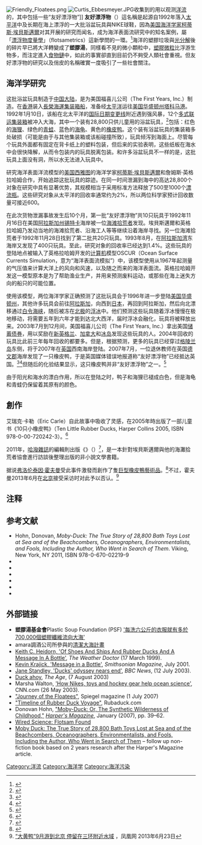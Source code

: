 [[File:Friendly_Floatees.png|thumb]]
[[File:Curtis_Ebbesmeyer.JPG|thumb]]收集到的用以观测[[洋流|洋流]]的{{link-en|船只残骸和废弃物|flotsam and jetsam|船只残骸}}，其中包括一些“友好漂浮物”]]
'''友好漂浮物'''（{{lang-en|Friendly Floatees}}）這名稱是起源自1992年落入[[太平洋|太平洋]]中及长期在海上漂浮的一大批浴盆玩具與NIKE球鞋，因為[[美国|美国]][[海洋学|海洋学家]][[柯蒂斯·埃貝斯邁爾|柯蒂斯·埃貝斯邁爾]]对其开展的研究而闻名，成为海洋表面流研究中的知名案例，屬「[[漂浮物度量學|漂浮物度量學]]」（flotsametrics）這新學問的一環。<ref>{{cite news |title=Thousands of rubber ducks to land on British shores after 15-year journey |url=http://www.dailymail.co.uk/news/article-464768/Thousands-rubber-ducks-land-British-shores-15-year-journey.html |publisher=Daily Mail |date=27 June 2007 |accessdate=2013-05-07 |archive-date=2019-05-11 |archive-url=https://web.archive.org/web/20190511101903/https://www.dailymail.co.uk/news/article-464768/Thousands-rubber-ducks-land-British-shores-15-year-journey.html |dead-url=no }}</ref>海洋的塑膠垃圾與[[光分解作用|光分解]]後的碎片早已將大洋轉變成了'''塑膠湯'''，同樣看不見的微小顆粒中，[[塑膠微粒|塑膠微粒]]比浮游生物多，而注定進入[[食物鏈|食物鏈]]中，如此的事實卻直到目前仍不夠受人類社會重視。但友好漂浮物的研究以及俏皮的名稱確實一度吸引了一些社會關注。

==海洋学研究==
这批浴盆玩具制造于[[中国大陆|中国大陆]]，是为美国福喜儿公司（The First Years, Inc.）制造。在[[香港|香港]]装入[[長榮海運|長榮海運]][[集装箱船|集装箱船]]，准备经[[太平洋|太平洋]]运往[[美国|美国]][[华盛顿州|华盛顿州]][[塔科马_(华盛顿州)|塔科马港]]。1992年1月10日，该船在北太平洋的[[国际日期变更线|国际日期变更线]]附近遇到强风暴，12个[[集装箱|多式联运集装箱]]被冲入大海，其中一个装有28,800只供儿童用的浴盆玩具，<ref name=Harper's>{{Cite news | title = Moby-Duck: Or, The Synthetic Wilderness of Childhood | last = Hohn | first = Donovan | date = January 2007 | publisher = [[哈泼斯杂志|Harper's Magazine]] | url = http://mysite.verizon.net/donovanhohn/Moby-Duck.html | deadurl = yes | archiveurl = https://web.archive.org/web/20090702203902/http://mysite.verizon.net/donovanhohn/Moby-Duck.html | archivedate = 2009-07-02 }}</ref>包括：红色的[[海狸|海狸]]、绿色的[[青蛙|青蛙]]、蓝色的[[海龟|海龟]]、黄色的[[橡皮鸭|橡皮鸭]]。这个装有浴盆玩具的集装箱多处破损（可能是由于与其他集装箱或该船碰撞所致），玩具倾泻到海面上。尽管每个玩具外面都有固定在背卡纸上的塑料包装，但后来的实验表明，这些纸板在海水中会很快降解，从而令包装内的玩具脱离包装。和许多浴盆玩具不一样的是，这批玩具上面没有洞，所以水无法进入玩具中。

研究海洋表面洋流模型的[[美国|美国]][[西雅图|西雅图]]的海洋学家[[柯蒂斯·埃貝斯邁爾|柯蒂斯·埃貝斯邁爾]]和詹姆斯·英格拉哈姆合作，开始追踪这批玩具的踪迹。在同一时间泄漏到海中的高达28,800个对象在研究中具有显著优势，其规模相当于采用标准方法释放了500至1000个[[漂流瓶|漂流瓶]]。这些研究对象从太平洋的回收率通常约为2%，所以两位科学家预计回收数量可接近600。

在此次货物泄漏事故发生后10个月，第一批“友好漂浮物”共10只玩具于1992年11月16日在美国[[阿拉斯加州|阿拉斯加州]][[锡特卡|锡特卡]]海岸被一位[[海滩拾荒|海滩拾荒者]]发现。埃貝斯邁爾和英格拉哈姆乃发动当地的海滩拾荒者、沿海工人等等继续沿着海岸寻找。另一位海滩拾荒者于1992年11月28日找到了第二批共20只玩具。1993年8月，在[[阿拉斯加湾|阿拉斯加湾]]东海岸又发现了400只玩具。至此，研究对象的回收率已经达到1.4%。这些玩具的登陆地点被输入了英格拉哈姆开发的[[计算机|计算机]]模型OSCUR（Ocean Surface Currents Simulation，意为“海洋表面流模拟”）中，该模型使用从1967年起测量的气压值来计算大洋上的风向和风速，以及随之而来的海洋表面流。英格拉哈姆开发这一模型原本是为了帮助渔业生产，并用来预测废料运动，或那些在海上迷失方向的船只的可能位置。

使用该模型，两位海洋学家正确预测了这批玩具会于1996年进一步登陆[[美国|美国]][[华盛顿州|华盛顿州]]，其他许多玩具会前往[[阿拉斯加|阿拉斯加]]，向西到[[日本|日本]]，再回到阿拉斯加，然后向北漂移通过[[白令海峡|白令海峡]]，随后被冻在[[北极|北极]]的[[浮冰|浮冰]]中。他们预测这些玩具随着浮冰慢慢在极地移动，将需要五年到六年才能到达北大西洋，届时浮冰会融化，玩具将被释放出来。2003年7月到12月间，美国福喜儿公司（The First Years, Inc.）拿出美国[[国库券_(美国)#储蓄债券|储蓄债券]]，用以奖励在[[新英格兰|新英格兰]]、[[加拿大|加拿大]]和[[冰岛|冰岛]]发现这些玩具的人。2004年回收的玩具比此前三年每年回收的都要多。但是，根据预测，更多的玩具已经穿过[[格陵兰岛|格陵兰岛]]东侧，将于2007年在[[英国|英国]]西南海岸登陆。2007年7月，一位退休教师在英国[[德文郡|德文郡]]海岸发现了一只橡皮鸭，于是英国媒体错误地报道称“友好漂浮物”已经抵达英国。<ref>{{Cite news | title =  First of the plastic duck invasion fleet makes landfall on the Devon coast | date = 200-07-14 | publisher = ''[[泰晤士报|The Times]]'' | url = http://www.timesonline.co.uk/tol/news/uk/article2072458.ece | location=London}}</ref><ref>{{Cite news | title = The First of the Duck Armada | last = Coles | first = John | date = 14 July 2007 | work = [[太陽報_(英國)|The Sun]] | url = http://www.thesun.co.uk/sol/homepage/news/article246146.ece | accessdate = 2013-05-07 | archive-date = 2012-10-05 | archive-url = https://web.archive.org/web/20121005152446/http://www.thesun.co.uk/sol/homepage/news/article246146.ece | dead-url = no }}</ref>但随后的化验结果显示，这只橡皮鸭并非“友好漂浮物”之一。<ref>{{Cite news | title = Expert rules out toy duck as lost ocean adventurer | date = 14 July 2007 | publisher = ''Western Morning News''}}</ref>

由于阳光和海水的漂白作用，所以在登陆之时，鸭子和海狸已褪成白色，但是海龟和青蛙仍保留着其原有的颜色。

==創作==
艾瑞克·卡勒（Eric Carle）自此故事中吸收了灵感，在2005年時出版了一部儿童书《10只小橡皮鸭》（Ten Little Rubber Ducks, Harper Collins 2005, ISBN 978-0-00-720242-3）。<ref name=ft>{{cite news|last=Wilkinson|first=Carl|title=Ugly Ducklings|url=http://www.ft.com/cms/s/2/81ea32a4-5732-11e1-be25-00144feabdc0.html#axzz1n2AiRVJ0|accessdate=21 February 2012|newspaper=Financial Times|date=2012-02-17|archive-date=2016-03-05|archive-url=https://web.archive.org/web/20160305224626/http://www.ft.com/cms/s/2/81ea32a4-5732-11e1-be25-00144feabdc0.html#axzz1n2AiRVJ0|dead-url=no}}</ref>

2011年，[[哈潑雜誌|哈潑雜誌]]的編輯{{link-en|多诺万·霍恩|Donovan Hohn}}則出版《{{link-en|白鴨記|Moby-Duck|白鴨記：28,800隻浴盆鴨的真實故事}}》（{{lang|en|Moby-Duck: The True Story of 28,800 Bath Toys Lost at Sea and of the Beachcombers, Oceanographers, Environmentalists, and Fools, Including the Author, Who Went in Search of Them. Vikings. ISBN 978-0-670-02219-9}}）<ref>{{cite news |title=Moby-Duck: The True Story of 28,800 Bath Toys Lost at Sea by Donovan Hohn |url=http://www.guardian.co.uk/books/2012/mar/30/moby-duck-toys-donovan-hohn |publisher=The Guardian |date=30 March 2012 |accessdate=2013-05-07 |archive-date=2012-06-22 |archive-url=https://web.archive.org/web/20120622072323/http://www.guardian.co.uk/books/2012/mar/30/moby-duck-toys-donovan-hohn |dead-url=no }}</ref>，是一本針對埃貝斯邁爾與他的海灘拾荒者協會進行訪談後整理出版的非小說文學書籍。

据说[[弗洛伦泰因·霍夫曼|弗洛伦泰因·霍夫曼]]受此事件激發而創作了隻[[橡皮鴨_(藝術品)|巨型橡皮鴨藝術品]]。<ref>{{cite news|title=“大黄鸭”设计者：没有脖子是大黄鸭最经典之处|url=http://www.cq.xinhuanet.com/2013-06/09/c_116098334.htm|publisher=新华网重庆频道|author=新报记者 王虹 史翔昆|accessdate=2013-06-19|date=2013-06-09|deadurl=yes|archiveurl=https://web.archive.org/web/20130815193824/http://www.cq.xinhuanet.com/2013-06/09/c_116098334.htm|archivedate=2013-08-15}}</ref>不过，霍夫曼2013年6月在[[北京|北京]]接受采访时对此予以否认。<ref>[http://culture.ifeng.com/whrd/detail_2013_06/23/26705108_0.shtml “大黄鸭”9月游到北京 停留在三环附近水域] {{Wayback|url=http://culture.ifeng.com/whrd/detail_2013_06/23/26705108_0.shtml |date=20130708101643 }}，凤凰网 2013年6月23日</ref>

==注释==
{{Reflist}}
{{Refbegin}}
==参考文献==
*Hohn, Donovan, ''Moby-Duck: The True Story of 28,800 Bath Toys Lost at Sea and of the Beachcombers, Oceanographers, Environmentalists, and Fools, Including the Author, Who Went in Search of Them''. Viking, New York, NY 2011, ISBN 978-0-670-02219-9
*{{cite journal|journal=Earth in Space|volume=7|issue=2|date=1994-10|pages=7–9, 14|url=http://www.agu.org/sci_soc/ducks.html|title=Pacific Toy Spill Fuels Ocean Current Pathways Research|author=Curtis C. Ebbesmeyer and W. James Ingraham Jr.|accessdate=15 November 2006|archiveurl=https://web.archive.org/web/20061005100806/http://www.agu.org/sci_soc/ducks.html|archivedate=2006年10月5日|deadurl=yes}}
*{{cite web|url=http://www.thefirstyears.com/duckies.html|title=Ducks embark on a scientific journey|publisher=The First Years Inc.|year=2003|accessdate=15 November 2006|archiveurl=https://web.archive.org/web/20031001221100/http://www.thefirstyears.com/duckies.html|archivedate=2003年10月1日|deadurl=yes}}
*{{cite news|url=http://www.cbsnews.com/stories/2003/07/31/eveningnews/main566138.shtml|title=Rubber Duckies Map The World|publisher=CBS News|date=31 July 2003|accessdate=15 November 2006|archive-date=2013-05-16|archive-url=https://web.archive.org/web/20130516064924/http://www.cbsnews.com/stories/2003/07/31/eveningnews/main566138.shtml|dead-url=no}}
*{{cite web|url=http://www.seabean.com/newsletters/vol11-1.pdf|title=The Drifting Seed newsletter|author=Ed Perry, Ed.|date=05-2005|accessdate=15 November 2006|format=PDF|archive-date=2013-10-07|archive-url=https://web.archive.org/web/20131007055831/http://www.seabean.com/newsletters/vol11-1.pdf|dead-url=no}}
*{{cite web|url=http://www.beachcombers.org/RubberDuckies.html|title=Beachcombing Science from Bath Toys|author=Curtis C. Ebbesmeyer|date=|accessdate=15 November 2006|deadurl=yes|archiveurl=https://web.archive.org/web/20061110180943/http://www.beachcombers.org/RubberDuckies.html|archivedate=2006年11月10日}}
*{{cite news|url=http://www.timesonline.co.uk/tol/news/uk/article1996553.ece|title=Plastic duck armada is heading for Britain after 15-year global voyage|author=Simon de Bruxelles|date=28 June 2007|accessdate=28 June 2007|location=London|work=The Times|archive-date=2011-05-23|archive-url=https://web.archive.org/web/20110523162036/http://www.timesonline.co.uk/tol/news/uk/article1996553.ece|dead-url=no}}
{{Refend}}

==外部链接==
*'''塑膠湯基金會'''Plastic Soup Foundation (PSF) [http://www.plasticsoupfoundation.org/en/2016/10/more-than-700000-plastic-fibers-for-every-6-kilos-laundry/ '每洗六公斤的衣服就有多於700,000個塑膠纖維流向大海']{{Wayback|url=http://www.plasticsoupfoundation.org/en/2016/10/more-than-700000-plastic-fibers-for-every-6-kilos-laundry/ |date=20161120164018 }}
*amara調酒公司所參與的[https://web.archive.org/web/20161108040753/http://www.drinkamara.com/clean-oceans/ 清潔大海計畫]
*[http://www.islandnet.com/~see/weather/elements/shoes.htm Keith C. Heidorn, 'Of Shoes And Ships And Rubber Ducks And A Message In A Bottle']{{Wayback|url=http://www.islandnet.com/~see/weather/elements/shoes.htm |date=20160513190816 }}, ''The Weather Doctor'' (17 March 1999).
*[https://web.archive.org/web/20070312023904/http://www.smithsonianmagazine.com/issues/2001/july/beachcombing.php Kevin Krajick, 'Message in a Bottle'], ''Smithsonian Magazine'', July 2001.
*[http://news.bbc.co.uk/1/hi/world/americas/3060579.stm Jane Standley, 'Ducks' odyssey nears end']{{Wayback|url=http://news.bbc.co.uk/1/hi/world/americas/3060579.stm |date=20071009061030 }}, ''BBC News'', (12 July 2003).
*[http://www.theage.com.au/articles/2003/08/06/1060064238597.html Duck ahoy]{{Wayback|url=http://www.theage.com.au/articles/2003/08/06/1060064238597.html |date=20160309123429 }}, ''The Age'', (7 August 2003)
*Marsha Walton, [https://web.archive.org/web/20140729201710/http://cnn.at/2003/TECH/science/05/26/coolsc.oceansecrets/index.html 'How Nikes, toys and hockey gear help ocean science'], CNN.com (26 May 2003).
*[http://www.spiegel.de/reise/aktuell/0,1518,491506,00.html "Journey of the Floatees"]{{Wayback|url=http://www.spiegel.de/reise/aktuell/0,1518,491506,00.html |date=20120514113410 }}, Spiegel magazine (1 July 2007)
*[https://web.archive.org/web/20070927161150/http://www.rubaduck.com/news/rubber_duck_news-200302-duckies_around_the_world.htm "Timeline of Rubber Duck Voyage"], Rubaduck.com
*Donovan Hohn, [http://www.harpers.org/archive/2007/01/0081345 "Moby-Duck: Or, The Synthetic Wilderness of Childhood,"]{{Wayback|url=http://www.harpers.org/archive/2007/01/0081345 |date=20121003014834 }} ''[[哈泼斯杂志|Harper's Magazine]]'', January (2007), pp. 39–62.
*[http://www.pbs.org/kcet/wiredscience/video/116-flotsam_found.html Wired Science: Flotsam Found]{{Wayback|url=http://www.pbs.org/kcet/wiredscience/video/116-flotsam_found.html |date=20100414012721 }}
*[https://web.archive.org/web/20130907134532/http://donovanhohn.com/Home.html Moby Duck: The True Story of 28,800 Bath Toys Lost at Sea and of the Beachcombers, Oceanographers, Environmentalists, and Fools, Including the Author, Who Went in Search of Them] – follow up non-fiction book based on 2 years research after the Harper's Magazine article.

[[Category:洋流|Category:洋流]]
[[Category:海洋学|Category:海洋学]]
[[Category:海洋污染|Category:海洋污染]]